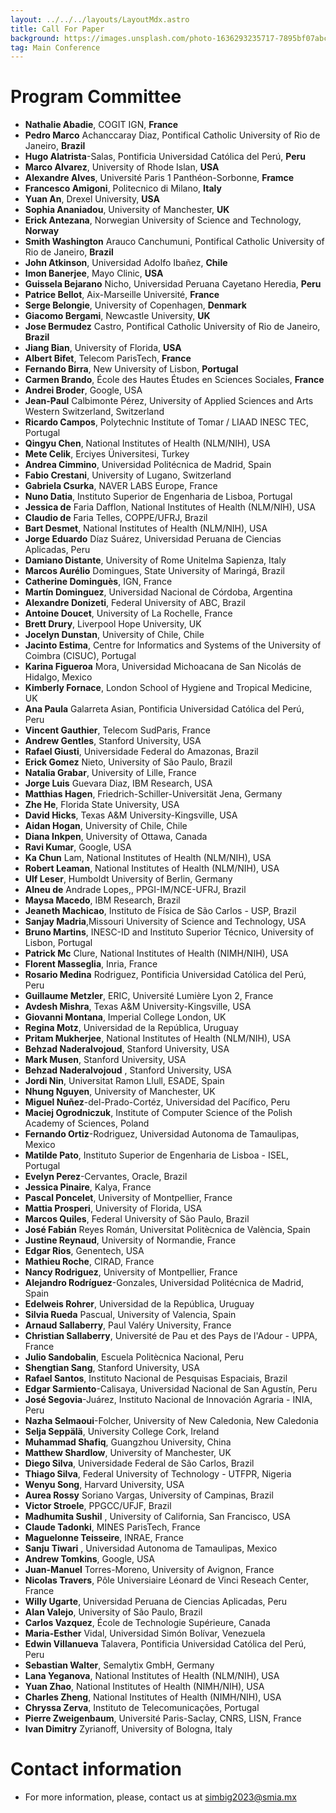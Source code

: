 ```yaml
---
layout: ../../../layouts/LayoutMdx.astro
title: Call For Paper
background: https://images.unsplash.com/photo-1636293235717-7895bf07abc8?q=80&w=2070&auto=format&fit=crop&ixlib=rb-4.0.3&ixid=M3wxMjA3fDB8MHxwaG90by1wYWdlfHx8fGVufDB8fHx8fA%3D%3D
tag: Main Conference
---
```


# Program Committee

* **Nathalie Abadie**, COGIT IGN, **France**
* **Pedro Marco** Achanccaray Diaz, Pontifical Catholic University of Rio de Janeiro, **Brazil**
* **Hugo Alatrista**-Salas, Pontificia Universidad Católica del Perú, **Peru**
* **Marco Alvarez**, University of Rhode Islan, **USA**
* **Alexandre Alves**, Université Paris 1 Panthéon-Sorbonne, **Framce**
* **Francesco Amigoni**, Politecnico di Milano, **Italy**
* **Yuan An**, Drexel University, **USA**
* **Sophia Ananiadou**, University of Manchester, **UK**
* **Erick Antezana**, Norwegian University of Science and Technology, **Norway**
* **Smith Washington** Arauco Canchumuni, Pontifical Catholic University of Rio de Janeiro, **Brazil**
* **John Atkinson**, Universidad Adolfo Ibañez, **Chile**
* **Imon Banerjee**, Mayo Clinic, **USA**
* **Guissela Bejarano** Nicho, Universidad Peruana Cayetano Heredia, **Peru**
* **Patrice Bellot**, Aix-Marseille Université, **France**
* **Serge Belongie**, University of Copenhagen, **Denmark**
* **Giacomo Bergami**, Newcastle University, **UK**
* **Jose Bermudez** Castro, Pontifical Catholic University of Rio de Janeiro, **Brazil**
* **Jiang Bian**, University of Florida, **USA**
* **Albert Bifet**, Telecom ParisTech, **France**
* **Fernando Birra**, New University of Lisbon, **Portugal**
* **Carmen Brando**, École des Hautes Études en Sciences Sociales, **France**
* **Andrei Broder**, Google, USA
* **Jean-Paul** Calbimonte Pérez, University of Applied Sciences and Arts Western Switzerland, Switzerland
* **Ricardo Campos**, Polytechnic Institute of Tomar / LIAAD INESC TEC, Portugal
* **Qingyu Chen**, National Institutes of Health (NLM/NIH), USA
* **Mete Celik**, Erciyes Üniversitesi, Turkey
* **Andrea Cimmino**, Universidad Politécnica de Madrid, Spain
* **Fabio Crestani**, University of Lugano, Switzerland
* **Gabriela Csurka**, NAVER LABS Europe, France
* **Nuno Datia**, Instituto Superior de Engenharia de Lisboa, Portugal
* **Jessica de** Faria Dafflon, National Institutes of Health (NLM/NIH), USA
* **Claudio de** Faria Telles, COPPE/UFRJ, Brazil
* **Bart Desmet**, National Institutes of Health (NLM/NIH), USA
* **Jorge Eduardo** Díaz Suárez, Universidad Peruana de Ciencias Aplicadas, Peru
* **Damiano Distante**, University of Rome Unitelma Sapienza, Italy
* **Marcos Aurélio** Domingues, State University of Maringá, Brazil
* **Catherine Dominguès**, IGN, France
* **Martín Dominguez**, Universidad Nacional de Córdoba, Argentina
* **Alexandre Donizeti**, Federal University of ABC, Brazil
* **Antoine Doucet**, University of La Rochelle, France
* **Brett Drury**, Liverpool Hope University, UK
* **Jocelyn Dunstan**, University of Chile, Chile
* **Jacinto Estima**, Centre for Informatics and Systems of the University of Coimbra (CISUC), Portugal
* **Karina Figueroa** Mora, Universidad Michoacana de San Nicolás de Hidalgo, Mexico
* **Kimberly Fornace**, London School of Hygiene and Tropical Medicine, UK
* **Ana Paula** Galarreta Asian, Pontificia Universidad Católica del Perú, Peru
* **Vincent Gauthier**, Telecom SudParis, France
* **Andrew Gentles**, Stanford University, USA
* **Rafael Giusti**, Universidade Federal do Amazonas, Brazil
* **Erick Gomez** Nieto, University of São Paulo, Brazil
* **Natalia Grabar**, University of Lille, France
* **Jorge Luis** Guevara Diaz, IBM Research, USA
* **Matthias Hagen**, Friedrich-Schiller-Universität Jena, Germany
* **Zhe He**, Florida State University, USA
* **David Hicks**, Texas A&M University-Kingsville, USA
* **Aidan Hogan**, University of Chile, Chile
* **Diana Inkpen**, University of Ottawa, Canada
* **Ravi Kumar**, Google, USA
* **Ka Chun** Lam, National Institutes of Health (NLM/NIH), USA
* **Robert Leaman**, National Institutes of Health (NLM/NIH), USA
* **Ulf Leser**, Humboldt University of Berlin, Germany
* **Alneu de** Andrade Lopes,, PPGI-IM/NCE-UFRJ, Brazil
* **Maysa Macedo**, IBM Research, Brazil
* **Jeaneth Machicao**, Instituto de Física de São Carlos - USP, Brazil
* **Sanjay Madria**,Missouri University of Science and Technology, USA
* **Bruno Martins**, INESC-ID and Instituto Superior Técnico, University of Lisbon, Portugal
* **Patrick Mc** Clure, National Institutes of Health (NIMH/NIH), USA
* **Florent Masseglia**, Inria, France
* **Rosario Medina** Rodriguez, Pontificia Universidad Católica del Perú, Peru
* **Guillaume Metzler**, ERIC, Université Lumière Lyon 2, France
* **Avdesh Mishra**, Texas A&M University-Kingsville, USA
* **Giovanni Montana**, Imperial College London, UK
* **Regina Motz**, Universidad de la República, Uruguay
* **Pritam Mukherjee**, National Institutes of Health (NLM/NIH), USA
* **Behzad Naderalvojoud**, Stanford University, USA
* **Mark Musen**, Stanford University, USA
* **Behzad Naderalvojoud** , Stanford University, USA
* **Jordi Nin**, Universitat Ramon Llull, ESADE, Spain
* **Nhung Nguyen**, University of Manchester, UK
* **Miguel Nuñez**-del-Prado-Cortéz, Universidad del Pacífico, Peru
* **Maciej Ogrodniczuk**, Institute of Computer Science of the Polish Academy of Sciences, Poland
* **Fernando Ortiz**-Rodriguez, Universidad Autonoma de Tamaulipas, Mexico
* **Matilde Pato**, Instituto Superior de Engenharia de Lisboa - ISEL, Portugal
* **Evelyn Perez**-Cervantes, Oracle, Brazil
* **Jessica Pinaire**, Kalya, France
* **Pascal Poncelet**, University of Montpellier, France
* **Mattia Prosperi**, University of Florida, USA
* **Marcos Quiles**, Federal University of São Paulo, Brazil
* **José Fabián** Reyes Román, Universitat Politècnica de València, Spain
* **Justine Reynaud**, University of Normandie, France
* **Edgar Rios**, Genentech, USA
* **Mathieu Roche**, CIRAD, France
* **Nancy Rodriguez**, University of Montpellier, France
* **Alejandro Rodríguez**-Gonzales, Universidad Politécnica de Madrid, Spain
* **Edelweis Rohrer**, Universidad de la República, Uruguay
* **Silvia Rueda** Pascual, University of Valencia, Spain
* **Arnaud Sallaberry**, Paul Valéry University, France
* **Christian Sallaberry**, Université de Pau et des Pays de l'Adour - UPPA, France
* **Julio Sandobalin**, Escuela Politècnica Nacional, Peru
* **Shengtian Sang**, Stanford University, USA
* **Rafael Santos**, Instituto Nacional de Pesquisas Espaciais, Brazil
* **Edgar Sarmiento**-Calisaya, Universidad Nacional de San Agustín, Peru
* **José Segovia**-Juárez, Instituto Nacional de Innovación Agraria - INIA, Peru
* **Nazha Selmaoui**-Folcher, University of New Caledonia, New Caledonia
* **Selja Seppälä**, University College Cork, Ireland
* **Muhammad Shafiq**, Guangzhou University, China
* **Matthew Shardlow**, University of Manchester, UK
* **Diego Silva**, Universidade Federal de São Carlos, Brazil
* **Thiago Silva**, Federal University of Technology - UTFPR, Nigeria
* **Wenyu Song**, Harvard University, USA
* **Aurea Rossy** Soriano Vargas, University of Campinas, Brazil
* **Victor Stroele**, PPGCC/UFJF, Brazil
* **Madhumita Sushil** , University of California, San Francisco, USA
* **Claude Tadonki**, MINES ParisTech, France
* **Maguelonne Teisseire**, INRAE, France
* **Sanju Tiwari** , Universidad Autonoma de Tamaulipas, Mexico
* **Andrew Tomkins**, Google, USA
* **Juan-Manuel** Torres-Moreno, University of Avignon, France
* **Nicolas Travers**, Pôle Universiaire Léonard de Vinci Reseach Center, France
* **Willy Ugarte**, Universidad Peruana de Ciencias Aplicadas, Peru
* **Alan Valejo**, University of São Paulo, Brazil
* **Carlos Vazquez**, École de Technologie Supérieure, Canada
* **Maria-Esther** Vidal, Universidad Simón Bolívar, Venezuela
* **Edwin Villanueva** Talavera, Pontificia Universidad Católica del Perú, Peru
* **Sebastian Walter**, Semalytix GmbH, Germany
* **Lana Yeganova**, National Institutes of Health (NLM/NIH), USA
* **Yuan Zhao**, National Institutes of Health (NIMH/NIH), USA
* **Charles Zheng**, National Institutes of Health (NIMH/NIH), USA
* **Chryssa Zerva**, Instituto de Telecomunicações, Portugal
* **Pierre Zweigenbaum**, Université Paris-Saclay, CNRS, LISN, France
* **Ivan Dimitry** Zyrianoff, University of Bologna, Italy

# Contact information
* For more information, please, contact us at simbig2023@smia.mx